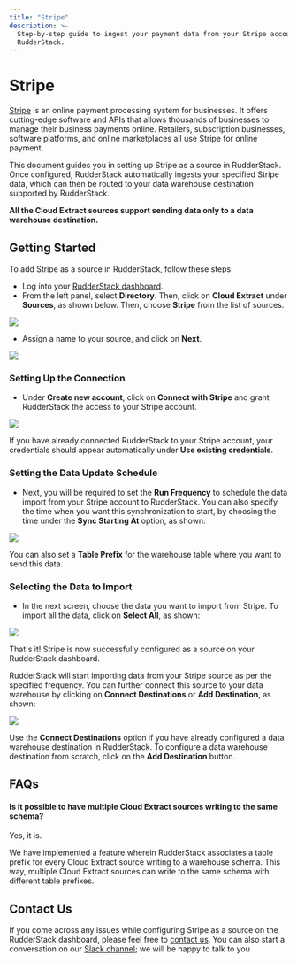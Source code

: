 ```yaml
---
title: "Stripe"
description: >-
  Step-by-step guide to ingest your payment data from your Stripe account into
  RudderStack.
---
```


# Stripe

[Stripe](https://stripe.com/) is an online payment processing system for businesses. It offers cutting-edge software and APIs that allows thousands of businesses to manage their business payments online. Retailers, subscription businesses, software platforms, and online marketplaces all use Stripe for online payment.

This document guides you in setting up Stripe as a source in RudderStack. Once configured, RudderStack automatically ingests your specified Stripe data, which can then be routed to your data warehouse destination supported by RudderStack.

<div class="infoBlock">

**All the Cloud Extract sources support sending data only to a data warehouse destination.**

</div>

## Getting Started

To add Stripe as a source in RudderStack, follow these steps:

- Log into your [RudderStack dashboard](https://app.rudderlabs.com/signup?type=freetrial).
- From the left panel, select **Directory**. Then, click on **Cloud Extract** under **Sources**, as shown below. Then, choose **Stripe** from the list of sources.

<img src="https://gblobscdn.gitbook.com/assets%2F-Lq5Ea6fHVg3dSxMCgyQ%2F-MX0sNJ2Es2LZZMWwJZl%2F-MX0saF9wz8gHe-pPffd%2F1.png?alt=media&token=ca33550d-ad92-472e-abf4-38224b0bd978" />

- Assign a name to your source, and click on **Next**.

<img src="../../../images/assets/2 (17).png" />

### Setting Up the Connection

- Under **Create new account**, click on **Connect with Stripe** and grant RudderStack the access to your Stripe account.

<img src="../../../images/assets/2.1.png" />

<div class="successBlock">

  If you have already connected RudderStack to your Stripe account, your
  credentials should appear automatically under
  **Use existing credentials**.
</div>

### Setting the Data Update Schedule

- Next, you will be required to set the **Run Frequency** to schedule the data import from your Stripe account to RudderStack. You can also specify the time when you want this synchronization to start, by choosing the time under the **Sync Starting At** option, as shown:

<img src="../../../images/assets/3 (14) (1).png" />

<div class="successBlock">

  You can also set a **Table Prefix** for the warehouse table where
  you want to send this data.
</div>

### Selecting the Data to Import

- In the next screen, choose the data you want to import from Stripe. To import all the data, click on **Select All**, as shown:

<img src="../../../images/assets/4 (14).png" />

That's it! Stripe is now successfully configured as a source on your RudderStack dashboard.

RudderStack will start importing data from your Stripe source as per the specified frequency. You can further connect this source to your data warehouse by clicking on **Connect Destinations** or **Add Destination**, as shown:

<img src="../../../images/assets/5 (14).png" />

<div class="successBlock">

  Use the **Connect Destinations** option if you have already
  configured a data warehouse destination in RudderStack. To configure a data
  warehouse destination from scratch, click on the
  **Add Destination** button.
</div>

## FAQs

#### Is it possible to have multiple Cloud Extract sources writing to the same schema?

Yes, it is.

We have implemented a feature wherein RudderStack associates a table prefix for every Cloud Extract source writing to a warehouse schema. This way, multiple Cloud Extract sources can write to the same schema with different table prefixes.

## Contact Us

If you come across any issues while configuring Stripe as a source on the RudderStack dashboard, please feel free to [contact us](mailto:%20docs@rudderstack.com). You can also start a conversation on our [Slack channel](https://rudderstack.com/join-rudderstack-slack-community); we will be happy to talk to you
